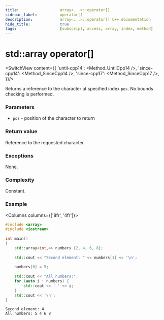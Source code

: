 ```yaml
---
title:					array<...>::operator[]
sidebar_label:			operator[]
description:			array<...>::operator[] C++ documentation
hide_title:				true
tags:					[subscript, access, array, index, method]
---
```


# std::array operator[]


<!-- Terms -->

<!----------------- Codes ---------------------->

<!-- operator[] -->


<SwitchView content={{
		'until-cpp14': <Method_UntilCpp14 />,
		'since-cpp14': <Method_SinceCpp14 />,
		'since-cpp17': <Method_SinceCpp17 />,
	}}/>

Returns a <Tooltip title={Term_ContAlias_Reference}>reference</Tooltip> to the character at specified index `pos`. No bounds checking is performed.

### Parameters

- `pos` - position of the character to return

### Return value

Reference to the requested character.

### Exceptions

None.

### Complexity

Constant.

### Example

<Columns columns={['8fr', '4fr']}>
<div>

```cpp title='Main.cpp' showLineNumbers
#include <array>
#include <iostream>
 
int main()
{
    std::array<int,4> numbers {2, 4, 6, 8};
 
    std::cout << "Second element: " << numbers[1] << '\n';
 
    numbers[0] = 5;
 
    std::cout << "All numbers:";
    for (auto i : numbers) {
        std::cout << ' ' << i;
    }
    std::cout << '\n';
}
```

</div>
<div>

```plaintext title="Output"
Second element: 4
All numbers: 5 4 6 8
```

</div>
</Columns>